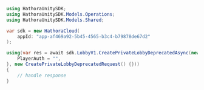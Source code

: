 ```csharp CreatePrivateLobbyDeprecated.cs
using HathoraUnitySDK;
using HathoraUnitySDK.Models.Operations;
using HathoraUnitySDK.Models.Shared;

var sdk = new HathoraCloud(
    appId: "app-af469a92-5b45-4565-b3c4-b79878de67d2"
);

using(var res = await sdk.LobbyV1.CreatePrivateLobbyDeprecatedAsync(new CreatePrivateLobbyDeprecatedSecurity() {
    PlayerAuth = "",
}, new CreatePrivateLobbyDeprecatedRequest() {}))
{
    // handle response
}
```

